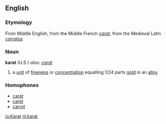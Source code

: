 ==English==
=== Etymology ===
From Middle English, from the Middle French ''[[carat]],'' from the Medieval Latin ''[[carratus]]''

=== Noun ===
'''karat''' (U.S.) ''also: [[carat]]''
# a [[unit]] of [[fineness]] or [[concentration]] equalling 1/24 parts [[gold]] in an [[alloy]]

=== Homophones ===
*[[carat]]
*[[caret]]
*[[carrot]]

[[io:Karat]]
[[nl:karat]]